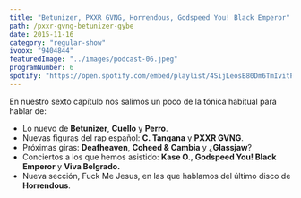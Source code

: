 ```yaml
---
title: "Betunizer, PXXR GVNG, Horrendous, Godspeed You! Black Emperor"
path: /pxxr-gvng-betunizer-gybe
date: 2015-11-16
category: "regular-show"
ivoox: "9404844"
featuredImage: "../images/podcast-06.jpeg"
programNumber: 6
spotify: "https://open.spotify.com/embed/playlist/4SijLeosB80Dm6TmIvitPy"
---
```


En nuestro sexto capítulo nos salimos un poco de la tónica habitual para hablar de:

- Lo nuevo de **Betunizer**, **Cuello** y **Perro**.
- Nuevas figuras del rap español: **C. Tangana** y **PXXR GVNG**.
- Próximas giras: **Deafheaven**, **Coheed & Cambia** y ¿**Glassjaw**?
- Conciertos a los que hemos asistido: **Kase O.**, **Godspeed You! Black Emperor** y **Viva Belgrado.**
- Nueva sección, Fuck Me Jesus, en las que hablamos del último disco de **Horrendous**.
